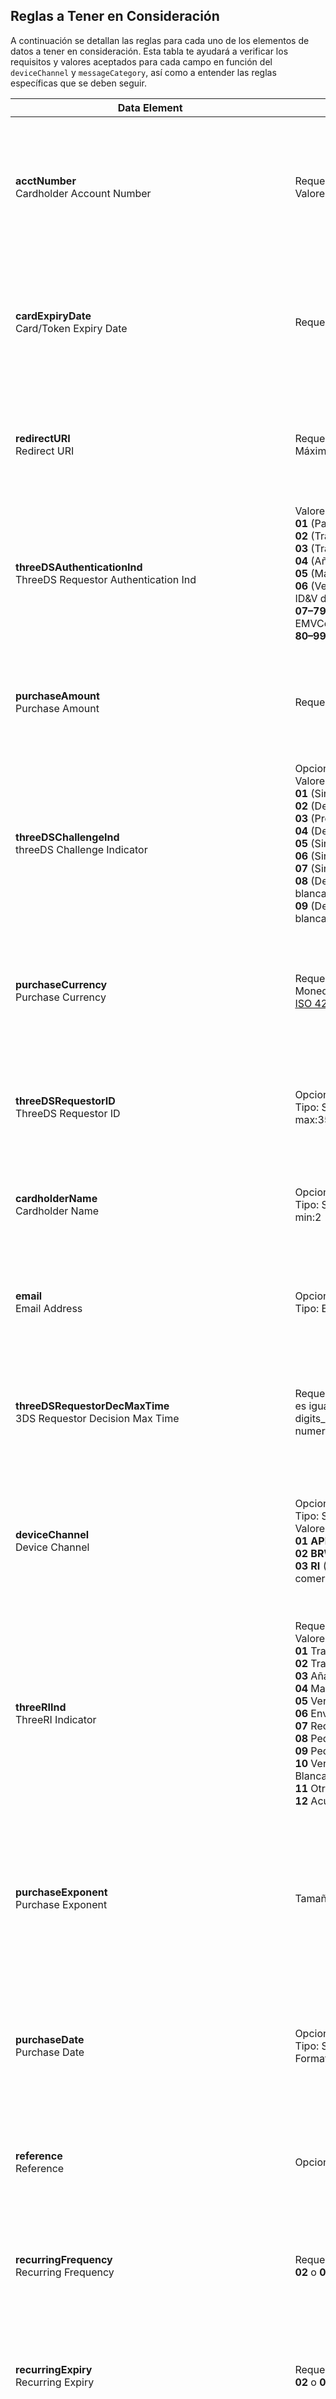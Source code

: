 
## Reglas a Tener en Consideración

A continuación se detallan las reglas para cada uno de los elementos de datos a tener en consideración.
Esta tabla te ayudará a verificar los requisitos y valores aceptados para cada campo en función del `deviceChannel` y `messageCategory`, así como a entender las reglas específicas que se deben seguir.

| **Data Element**                                                                                                                                        | **Conditional**                                                                                                                                                                                                                                                                                                                                                                                                                                                                                                                                                                                                                                                               | **Contextualización**                                                                                                                                                                                                                                                                                                                                                                 | **Values**                                                                                                                                                                                                                                                                                                                                                                                                                    |
|---------------------------------------------------------------------------------------------------------------------------------------------------------|-------------------------------------------------------------------------------------------------------------------------------------------------------------------------------------------------------------------------------------------------------------------------------------------------------------------------------------------------------------------------------------------------------------------------------------------------------------------------------------------------------------------------------------------------------------------------------------------------------------------------------------------------------------------------------|---------------------------------------------------------------------------------------------------------------------------------------------------------------------------------------------------------------------------------------------------------------------------------------------------------------------------------------------------------------------------------------|-------------------------------------------------------------------------------------------------------------------------------------------------------------------------------------------------------------------------------------------------------------------------------------------------------------------------------------------------------------------------------------------------------------------------------|
| **acctNumber**                                                                   <br/> Cardholder Account Number                                        | Requerido<br/> Valores aceptados: [ISO 7812](https://es.wikipedia.org/wiki/ISO/IEC_7812)                                                                                                                                                                                                                                                                                                                                                                                                                                                                                                                                                                                      | Número de cuenta del titular de la tarjeta.<br/> **Device Channel:** BRW, RI, APP<br/> **Message Category:** PA, NPA  <br/> Mas detalle en: [Tarjetas de prueba](/three-d-s-server/test-cards) <br/> [Algoritmo de Luhn](https://es.wikipedia.org/wiki/Algoritmo_de_Luhn)                                                                                                             | **5180300000000005**                                                                                                                                                                                                                                                                                                                                                                                                          |
| **cardExpiryDate**                                                               <br/> Card/Token Expiry Date                                           | Requerido                                                                                                                                                                                                                                                                                                                                                                                                                                                                                                                                                                                                                                                                     | Fecha de expiración de la tarjeta o token en formato **ym** (año, mes).<br/> **Device Channel:** BRW, RI, APP<br/> **Message Category:** PA, NPA                                                                                                                                                                                                                                      | **2407** (Julio de 2024)                                                                                                                                                                                                                                                                                                                                                                                                      |
| **redirectURI**                                                                  <br/> Redirect URI                                                     | Requerido.<br/> Máximo 255 caracteres                                                                                                                                                                                                                                                                                                                                                                                                                                                                                                                                                                                                                                         | URI a la que se redirigirá después de un proceso exitoso.<br/> **Device Channel:** BRW, RI, APP<br/> **Message Category:** PA, NPA                                                                                                                                                                                                                                                    | **https://example.com/redirect**                                                                                                                                                                                                                                                                                                                                                                                              |
| **threeDSAuthenticationInd**                                                     <br/> ThreeDS Requestor Authentication Ind                             | Valores aceptados: <br/> **01** (Pago) <br/>**02** (Transacción recurrente) <br/>**03** (Transacción a plazos)<br/>**04** (Añadir tarjeta)<br/>**05** (Mantener tarjeta) <br/> **06** (Verificación del titular como parte del ID&V del token EMV)<br/>**07–79** (Reservado para uso futuro de EMVCo)<br/>**80–99** (Reservado para uso de DS)                                                                                                                                                                                                                                                                                                                                | Indicador de autenticación solicitado por el 3DS.<br/> **Device Channel:** BRW, APP<br/> **Message Category:** PA, NPA                                                                                                                                                                                                                                                                | **01**                                                                                                                                                                                                                                                                                                                                                                                                                        |
| **purchaseAmount**                                                               <br/> Purchase Amount                                                  | Requerido con **purchaseCurrency**                                                                                                                                                                                                                                                                                                                                                                                                                                                                                                                                                                                                                                            | Monto de la compra en la moneda especificada.<br/> **Device Channel:** BRW, RI, APP<br/> **Message Category:** PA, NPA                                                                                                                                                                                                                                                                | **100.00**                                                                                                                                                                                                                                                                                                                                                                                                                    |
| **threeDSChallengeInd**                                                          <br/> threeDS Challenge Indicator                                      | Opcional<br/> Valores aceptados: <br/> **01** (Sin desafío) <br/> **02** (Desafío condicional) <br/> **03** (Preferencia de desafío) <br/> **04** (Desafío mandatado) <br/> **05** (Sin desafío, análisis ya realizado) <br/> **06** (Sin desafío, autenticación ya realizada) <br/> **07** (Sin desafío, exención de lista blanca) <br/> **08** (Desafío solicitado, exención de lista blanca) <br/> **09** (Desafío solicitado, solicitud de lista blanca)                                                                                                                                                                                                                  | Indicador de desafío solicitado por el 3DS.<br/> **Device Channel:** APP<br/> **Message Category:** PA, NPA                                                                                                                                                                                                                                                                           | **01**                                                                                                                                                                                                                                                                                                                                                                                                                        |
| **purchaseCurrency**                                                             <br/> Purchase Currency                                                | Requerido con **purchaseAmount**. <br/> Moneda existente en el sistema <br/> [ISO 4217](https://es.wikipedia.org/wiki/ISO_4217)                                                                                                                                                                                                                                                                                                                                                                                                                                                                                                                                               | Moneda en la que se realizará la compra, en formato alfabético de tres letras.<br/> **Device Channel:** BRW, RI, APP<br/> **Message Category:** PA, NPA                                                                                                                                                                                                                               | **USD** (Dólar estadounidense)                                                                                                                                                                                                                                                                                                                                                                                                |
| **threeDSRequestorID**                                                           <br/> ThreeDS Requestor ID                                             | Opcional<br/> Tipo: String<br/> max:35                                                                                                                                                                                                                                                                                                                                                                                                                                                                                                                                                                                                                                        | Identificador del solicitante del 3DS.<br/> **Device Channel:** BRW, RI, APP<br/> **Message Category:** PA, NPA                                                                                                                                                                                                                                                                       | **3DSRequestor12345**                                                                                                                                                                                                                                                                                                                                                                                                         |
| **cardholderName**                                                               <br/> Cardholder Name                                                  | Opcional<br/> Tipo: String<br/> min:2                                                                                                                                                                                                                                                                                                                                                                                                                                                                                                                                                                                                                                         | Nombre del titular de la tarjeta.<br/> **Device Channel:** BRW, RI, APP<br/> **Message Category:** PA, NPA                                                                                                                                                                                                                                                                            | **John Doe**                                                                                                                                                                                                                                                                                                                                                                                                                  |
| **email**                                                                        <br/> Email Address                                                    | Opcional<br/> Tipo: Email                                                                                                                                                                                                                                                                                                                                                                                                                                                                                                                                                                                                                                                     | Dirección de correo electrónico del titular.<br/> **Device Channel:** BRW, RI, APP<br/> **Message Category:** PA, NPA                                                                                                                                                                                                                                                                 | **johndoe@example.com**                                                                                                                                                                                                                                                                                                                                                                                                       |
| **threeDSRequestorDecMaxTime**                                                   <br/> 3DS Requestor Decision Max Time                                  | Requerido si threeDSRequestorDecReqInd es igual **Y**<br/> digits_between:1,5<br/> numeric between:1,10080                                                                                                                                                                                                                                                                                                                                                                                                                                                                                                                                                                    | Tiempo máximo para la decisión del solicitante del 3DS en minutos.<br/> **Device Channel:** BRW, RI, APP<br/> **Message Category:** PA, NPA                                                                                                                                                                                                                                           | **1440** (1 día)                                                                                                                                                                                                                                                                                                                                                                                                              |
| **deviceChannel**                                                                <br/> Device Channel                                                   | Opcional<br/> Tipo: String <br/> Valores aceptados:<br/>  **01 APP** (Aplicación móvil) <br/> **02 BRW** (Navegador) <br/>  **03 RI** (Autenticación iniciada por el comerciante)                                                                                                                                                                                                                                                                                                                                                                                                                                                                                             | Canal a través del cual se realiza la transacción. Puede ser un canal web, móvil, etc. <br/> **Device Channel:** BRW, RI, APP<br/> **Message Category:** PA, NPA                                                                                                                                                                                                                      | **03**                                                                                                                                                                                                                                                                                                                                                                                                                        |
| **threeRIInd**                                                                   <br/> ThreeRI Indicator                                                | Requerido si **deviceChannel** es 03 <br/>  Valores aceptados:<br/>**01** Transacción Recurrente <br/>**02** Transacción a Plazos <br/>**03** Añadir Tarjeta <br/>**04** Mantener Información de la Tarjeta <br/>**05** Verificación de Cuenta <br/>**06** Envío Parcial o Retrasado <br/>**07** Recarga <br/>**08** Pedido por Correo <br/>**09** Pedido por Teléfono <br/>**10** Verificación de Estado en la Lista Blanca <br/>**11** Otro Pago <br/>**12** Acuerdo de Facturación                                                                                                                                                                                         | Indica el tipo de **3RI** pedido. Este elemento de datos proporciona adicional información al ACS para determinar lo mejor enfoque para entregar un Solicitud 3RI.. <br/> **Device Channel:** RI<br/> **Message Category:** PA, NPA                                                                                                                                                   | **02**                                                                                                                                                                                                                                                                                                                                                                                                                        |
| **purchaseExponent**                                                             <br/> Purchase Exponent                                                | Tamaño 1                                                                                                                                                                                                                                                                                                                                                                                                                                                                                                                                                                                                                                                                      | Exponente asociado con el monto de la compra, utilizado para manejar la escala en la representación decimal.  <br/> **Device Channel:** APP<br/> **Message Category:** PA, NPA                                                                                                                                                                                                        | **0** (Sin exponente)                                                                                                                                                                                                                                                                                                                                                                                                         |
| **purchaseDate**                                                                 <br/> Purchase Date                                                    | Opcional <br/> Tipo: String<br/> Formato de la fecha y hora **YmdHis**                                                                                                                                                                                                                                                                                                                                                                                                                                                                                                                                                                                                        | Fecha y hora en la que se realiza la compra, en formato específico.    <br/> **Device Channel:** BRW, RI, APP<br/> **Message Category:** PA, NPA                                                                                                                                                                                                                                      | **20240808T153000** (8 de agosto de 2024, 15:30:00)                                                                                                                                                                                                                                                                                                                                                                           |
| **reference**                                                                    <br/> Reference                                                        | Opcional                                                                                                                                                                                                                                                                                                                                                                                                                                                                                                                                                                                                                                                                      | Referencia del proceso o transacción.<br/> **Device Channel:** BRW, RI, APP<br/> **Message Category:** PA, NPA                                                                                                                                                                                                                                                                        | **REF123456789**                                                                                                                                                                                                                                                                                                                                                                                                              |
| **recurringFrequency**                                                           <br/> Recurring Frequency                                              | Requerido si **threeDSAuthenticationInd** es **02** o **03**                                                                                                                                                                                                                                                                                                                                                                                                                                                                                                                                                                                                                  | Frecuencia de pagos recurrentes en días.<br/> **Device Channel:** BRW, RI, APP<br/> **Message Category:** PA, NPA                                                                                                                                                                                                                                                                     | **30** (Cada 30 días)                                                                                                                                                                                                                                                                                                                                                                                                         |
| **recurringExpiry**                                                              <br/> Recurring Expiry                                                 | Requerido si **threeDSAuthenticationInd** es **02** o **03** y existe **recurringFrequency**                                                                                                                                                                                                                                                                                                                                                                                                                                                                                                                                                                                  | Fecha de expiración de la recurrencia en formato `Ymd`.<br/> **Device Channel:** BRW, RI, APP<br/> **Message Category:** PA, NPA                                                                                                                                                                                                                                                      | **20231231** (31 de diciembre de 2023)                                                                                                                                                                                                                                                                                                                                                                                        |
| **purchaseInstalData**                                                           <br/> Purchase Installment Data                                        | Requerido si **threeDSAuthenticationInd** es **03**                                                                                                                                                                                                                                                                                                                                                                                                                                                                                                                                                                                                                           | Datos de instalación de la compra.<br/> **Device Channel:** BRW, RI, APP<br/> **Message Category:** PA, NPA                                                                                                                                                                                                                                                                           | **12**                                                                                                                                                                                                                                                                                                                                                                                                                        |
| **billAddrCity**                                                                 <br/> Billing Address City                                             | Opcional                                                                                                                                                                                                                                                                                                                                                                                                                                                                                                                                                                                                                                                                      | Ciudad de la dirección de facturación.<br/> **Device Channel:** BRW, RI, APP<br/> **Message Category:** PA, NPA                                                                                                                                                                                                                                                                       | **New York**                                                                                                                                                                                                                                                                                                                                                                                                                  |
| **billAddrCountry**                                                              <br/> Billing Address Country                                          | Opcional<br/> [ISO 3166-1](https://es.wikipedia.org/wiki/ISO_3166-1)                                                                                                                                                                                                                                                                                                                                                                                                                                                                                                                                                                                                          | País de la dirección de facturación en formato alfa-3.<br/> **Device Channel:** BRW, RI, APP<br/> **Message Category:** PA, NPA                                                                                                                                                                                                                                                       | **USA** (Estados Unidos)                                                                                                                                                                                                                                                                                                                                                                                                      |
| **billAddrLine1**                                                                <br/> Billing Address Line 1                                           | Opcional                                                                                                                                                                                                                                                                                                                                                                                                                                                                                                                                                                                                                                                                      | Línea 1 de la dirección de facturación.<br/> **Device Channel:** BRW, RI, APP<br/> **Message Category:** PA, NPA                                                                                                                                                                                                                                                                      | **123 Main St**                                                                                                                                                                                                                                                                                                                                                                                                               |
| **billAddrLine2**                                                                <br/> Billing Address Line 2                                           | Opcional                                                                                                                                                                                                                                                                                                                                                                                                                                                                                                                                                                                                                                                                      | Línea 2 de la dirección de facturación.<br/> **Device Channel:** BRW, RI, APP<br/> **Message Category:** PA, NPA                                                                                                                                                                                                                                                                      | **Apt 4B**                                                                                                                                                                                                                                                                                                                                                                                                                    |
| **billAddrLine3**                                                                <br/> Billing Address Line 3                                           | Opcional                                                                                                                                                                                                                                                                                                                                                                                                                                                                                                                                                                                                                                                                      | Línea 3 de la dirección de facturación.<br/> **Device Channel:** BRW, RI, APP<br/> **Message Category:** PA, NPA                                                                                                                                                                                                                                                                      | ``                                                                                                                                                                                                                                                                                                                                                                                                                            |
| **billAddrPostCode**                                                             <br/> Billing Address Post Code                                        | Opcional                                                                                                                                                                                                                                                                                                                                                                                                                                                                                                                                                                                                                                                                      | Código postal de la dirección de facturación.<br/> **Device Channel:** BRW, RI, APP<br/> **Message Category:** PA, NPA                                                                                                                                                                                                                                                                | **10001**                                                                                                                                                                                                                                                                                                                                                                                                                     |
| **billAddrState**                                                                <br/> Billing Address State                                            | Opcional<br/> [ISO 3166-2](https://es.wikipedia.org/wiki/ISO_3166-2)                                                                                                                                                                                                                                                                                                                                                                                                                                                                                                                                                                                                          | Estado de la dirección de facturación.<br/> **Device Channel:** BRW, RI, APP<br/> **Message Category:** PA, NPA                                                                                                                                                                                                                                                                       | **NY** (Nueva York)                                                                                                                                                                                                                                                                                                                                                                                                           |
| **shipAddrCity**                                                                 <br/> Shipping Address City                                            | Opcional                                                                                                                                                                                                                                                                                                                                                                                                                                                                                                                                                                                                                                                                      | Ciudad de la dirección de envío.<br/> **Device Channel:** BRW, RI, APP<br/> **Message Category:** PA, NPA                                                                                                                                                                                                                                                                             | **New York**                                                                                                                                                                                                                                                                                                                                                                                                                  |
| **shipAddrCountry**                                                              <br/> Shipping Address Country                                         | Opcional<br/> [ISO 3166-1](https://es.wikipedia.org/wiki/ISO_3166-1)                                                                                                                                                                                                                                                                                                                                                                                                                                                                                                                                                                                                          | País de la dirección de envío en formato alfa-3.<br/> **Device Channel:** BRW, RI, APP<br/> **Message Category:** PA, NPA                                                                                                                                                                                                                                                             | **USA** (Estados Unidos)                                                                                                                                                                                                                                                                                                                                                                                                      |
| **shipAddrLine1**                                                                <br/> Shipping Address Line 1                                          | Opcional                                                                                                                                                                                                                                                                                                                                                                                                                                                                                                                                                                                                                                                                      | Línea 1 de la dirección de envío.<br/> **Device Channel:** BRW, RI, APP<br/> **Message Category:** PA, NPA                                                                                                                                                                                                                                                                            | **123 Main St**                                                                                                                                                                                                                                                                                                                                                                                                               |
| **shipAddrLine2**                                                                <br/> Shipping Address Line 2                                          | Opcional                                                                                                                                                                                                                                                                                                                                                                                                                                                                                                                                                                                                                                                                      | Línea 2 de la dirección de envío.<br/> **Device Channel:** BRW, RI, APP<br/> **Message Category:** PA, NPA                                                                                                                                                                                                                                                                            | **Apt 4B**                                                                                                                                                                                                                                                                                                                                                                                                                    |
| **shipAddrLine3**                                                                <br/> Shipping Address Line 3                                          | Opcional                                                                                                                                                                                                                                                                                                                                                                                                                                                                                                                                                                                                                                                                      | Línea 3 de la dirección de envío.<br/> **Device Channel:** BRW, RI, APP<br/> **Message Category:** PA, NPA                                                                                                                                                                                                                                                                            | ``                                                                                                                                                                                                                                                                                                                                                                                                                            |
| **shipAddrPostCode**                                                             <br/> Shipping Address Post Code                                       | Opcional                                                                                                                                                                                                                                                                                                                                                                                                                                                                                                                                                                                                                                                                      | Código postal de la dirección de envío.<br/> **Device Channel:** BRW, RI, APP<br/> **Message Category:** PA, NPA                                                                                                                                                                                                                                                                      | **10001**                                                                                                                                                                                                                                                                                                                                                                                                                     |
| **shipAddrState**                                                                <br/> Shipping Address State                                           | Opcional<br/> [ISO 3166-2](https://es.wikipedia.org/wiki/ISO_3166-2)                                                                                                                                                                                                                                                                                                                                                                                                                                                                                                                                                                                                          | Estado de la dirección de envío.<br/>**Device Channel:** BRW, RI, APP<br/> **Message Category:** PA, NPA                                                                                                                                                                                                                                                                              | **NY** (Nueva York)                                                                                                                                                                                                                                                                                                                                                                                                           |
| **threeDSAuthenticationInfo**                                                    <br/> 3DS Authentication Info                                          | Opcional<br/> Array                                                                                                                                                                                                                                                                                                                                                                                                                                                                                                                                                                                                                                                           | Información de autenticación solicitada por el 3DS.<br/> **Device Channel:** BRW, RI, APP<br/> **Message Category:** PA, NPA                                                                                                                                                                                                                                                          | ```json {"threeDSReqAuthMethod": "01","threeDSReqAuthTimestamp": "20240808T153000","threeDSReqAuthData": "data123"}```                                                                                                                                                                                                                                                                                                        |
| **threeDSAuthenticationInfo.threeDSReqAuthMethod**                               <br/> 3DS Request Authentication Method                                | Requerido<br/> Valores aceptados: <br/> **01** (Verificado) <br/> **02** (Fallido) <br/> **03** (No realizado)  <br/> **04–79** (Reservado para uso futuro EMVCo)<br/> **80–99** (Reservado para uso DS)                                                                                                                                                                                                                                                                                                                                                                                                                                                                      | Método de autenticación solicitado por 3DS.<br/> **Device Channel:** BRW, RI, APP<br/> **Message Category:** PA, NPA                                                                                                                                                                                                                                                                  | **01**                                                                                                                                                                                                                                                                                                                                                                                                                        |
| **threeDSAuthenticationInfo.threeDSReqAuthTimestamp**                            <br/> 3DS Request Authentication Timestamp                             | Requerido<br/> Formato de fecha y hora: **YmdHi**                                                                                                                                                                                                                                                                                                                                                                                                                                                                                                                                                                                                                             | Marca de tiempo para la autenticación solicitada por 3DS.<br/> **Device Channel:** BRW, RI, APP<br/> **Message Category:** PA, NPA                                                                                                                                                                                                                                                    | **20240808T153000** (8 de agosto de 2024, 15:30)                                                                                                                                                                                                                                                                                                                                                                              |
| **threeDSAuthenticationInfo.threeDSReqAuthData**                                 <br/> 3DS Request Authentication Data                                  | Opcional<br/> Tipo: String<br/> Máximo 20000 caracteres                                                                                                                                                                                                                                                                                                                                                                                                                                                                                                                                                                                                                       | Datos para la autenticación solicitada por 3DS.<br/> **Device Channel:** BRW, RI, APP<br/> **Message Category:** PA, NPA                                                                                                                                                                                                                                                              | **data123**                                                                                                                                                                                                                                                                                                                                                                                                                   |
| **acctInfo**                                                                     <br/> Account Information                                              | Opcional<br/> Array                                                                                                                                                                                                                                                                                                                                                                                                                                                                                                                                                                                                                                                           | Información adicional de la cuenta.<br/> **Device Channel:** BRW, RI, APP<br/> **Message Category:** PA, NPA                                                                                                                                                                                                                                                                          | ```json { "chAccAgeInd": "01", "chAccChange": "20240808", "chAccChangeInd": "01", "chAccDate": "20240101", "chAccPwChange": "20240808", "chAccPwChangeInd": "02", "nbPurchaseAccount": "10", "provisionAttemptsDay": "5", "txnActivityDay": "15", "txnActivityYear": "100", "paymentAccAge": "20230808", "paymentAccInd": "01", "shipAddressUsage": "20240808", "shipNameIndicator": "02", "suspiciousAccActivity": "01" }``` |
| **acctInfo.chAccAgeInd**                                                         <br/> Account Age Indicator                                            | Opcional<br/> Valores aceptados: **01** (No existe cuenta) <br/> **02** (Creada durante la transacción) <br/> **03** (Menos de 30 días) <br/> **04** (Entre 30 y 60 días) <br/> **05** (Más de 60 días)                                                                                                                                                                                                                                                                                                                                                                                                                                                                       | Indicador de la antigüedad de la cuenta.<br/> **Device Channel:** BRW, RI, APP<br/> **Message Category:** PA, NPA                                                                                                                                                                                                                                                                     | **01**                                                                                                                                                                                                                                                                                                                                                                                                                        |
| **acctInfo.chAccChange**                                                         <br/> Account Change Date                                              | Opcional<br/> Formato de fecha: **Ymd**                                                                                                                                                                                                                                                                                                                                                                                                                                                                                                                                                                                                                                       | Fecha de cambio en la cuenta.<br/> **Device Channel:** BRW, RI, APP<br/> **Message Category:** PA, NPA                                                                                                                                                                                                                                                                                | **20230701** (1 de julio de 2023)                                                                                                                                                                                                                                                                                                                                                                                             |
| **acctInfo.chAccChangeInd**                                                      <br/> Account Change Indicator                                         | Opcional<br/> Valores aceptados: <br/> **01** (No hay cambio) <br/> **02** (Cambio menor) <br/> **03** (Cambio significativo) <br/> **04** (Cambio importante)                                                                                                                                                                                                                                                                                                                                                                                                                                                                                                                | Indicador del cambio en la cuenta.<br/> **Device Channel:** BRW, RI, APP<br/> **Message Category:** PA, NPA                                                                                                                                                                                                                                                                           | **01**                                                                                                                                                                                                                                                                                                                                                                                                                        |
| **acctInfo.chAccDate**                                                           <br/> Account Creation Date                                            | Opcional<br/> Formato de fecha: **Ymd**                                                                                                                                                                                                                                                                                                                                                                                                                                                                                                                                                                                                                                       | Fecha en que se creó la cuenta.<br/> **Device Channel:** BRW, RI, APP<br/> **Message Category:** PA, NPA                                                                                                                                                                                                                                                                              | **20220101** (1 de enero de 2022)                                                                                                                                                                                                                                                                                                                                                                                             |
| **acctInfo.chAccPwChange**                                                       <br/> Account Password Change Date                                     | Opcional<br/> Formato de fecha: **Ymd**                                                                                                                                                                                                                                                                                                                                                                                                                                                                                                                                                                                                                                       | Fecha en que se cambió la contraseña de la cuenta.<br/> **Device Channel:** BRW, RI, APP<br/> **Message Category:** PA, NPA                                                                                                                                                                                                                                                           | **20230801** (1 de agosto de 2023)                                                                                                                                                                                                                                                                                                                                                                                            |
| **acctInfo.chAccPwChangeInd**                                                    <br/> Account Password Change Indicator                                | Opcional<br/> Valores aceptados: <br/> **01** (No cambio) <br/> **02** (Cambio durante la transacción) <br/> **03** (Menos de 30 días) <br/> **04** (Entre 30 y 60 días) <br/> **05** (Más de 60 días)                                                                                                                                                                                                                                                                                                                                                                                                                                                                        | Indicador de cambio en la contraseña de la cuenta.<br/> **Device Channel:** BRW, RI, APP<br/> **Message Category:** PA, NPA                                                                                                                                                                                                                                                           | **01**                                                                                                                                                                                                                                                                                                                                                                                                                        |
| **acctInfo.nbPurchaseAccount**                                                   <br/> Number of Purchases                                              | Opcional<br/> Numérico<br/> Dígitos entre 1 y 4                                                                                                                                                                                                                                                                                                                                                                                                                                                                                                                                                                                                                               | Número de compras realizadas en la cuenta.<br/> **Device Channel:** BRW, RI, APP<br/> **Message Category:** PA, NPA                                                                                                                                                                                                                                                                   | **5**                                                                                                                                                                                                                                                                                                                                                                                                                         |
| **acctInfo.provisionAttemptsDay**                                                <br/> Provision Attempts per Day                                       | Opcional<br/> Numérico<br/> Dígitos entre 1 y 3                                                                                                                                                                                                                                                                                                                                                                                                                                                                                                                                                                                                                               | Número de intentos de provisión por día.<br/> **Device Channel:** BRW, RI, APP<br/> **Message Category:** PA, NPA                                                                                                                                                                                                                                                                     | **1**                                                                                                                                                                                                                                                                                                                                                                                                                         |
| **acctInfo.txnActivityDay**                                                      <br/> Transaction Activity per Day                                     | Opcional<br/> Dígitos entre 1 y 3                                                                                                                                                                                                                                                                                                                                                                                                                                                                                                                                                                                                                                             | Actividad de transacciones por día.<br/> **Device Channel:** BRW, RI, APP<br/> **Message Category:** PA, NPA                                                                                                                                                                                                                                                                          | **2**                                                                                                                                                                                                                                                                                                                                                                                                                         |
| **acctInfo.txnActivityYear**                                                     <br/> Transaction Activity per Year                                    | Opcional<br/> Dígitos entre 1 y 3                                                                                                                                                                                                                                                                                                                                                                                                                                                                                                                                                                                                                                             | Actividad de transacciones por año.<br/> **Device Channel:** BRW, RI, APP<br/> **Message Category:** PA, NPA                                                                                                                                                                                                                                                                          | **10**                                                                                                                                                                                                                                                                                                                                                                                                                        |
| **acctInfo.paymentAccAge**                                                       <br/> Payment Account Age                                              | Opcional<br/> Formato de fecha: **Ymd**                                                                                                                                                                                                                                                                                                                                                                                                                                                                                                                                                                                                                                       | Edad de la cuenta de pago.<br/> **Device Channel:** BRW, RI, APP<br/> **Message Category:** PA, NPA                                                                                                                                                                                                                                                                                   | **20200801** (1 de agosto de 2020)                                                                                                                                                                                                                                                                                                                                                                                            |
| **acctInfo.paymentAccInd**                                                       <br/> Payment Account Indicator                                        | Opcional<br/> Valores aceptados: <br/> **01** (No cuenta) <br/> **02** (Creada durante la transacción) <br/> **03** (Menos de 30 días) <br/> **04** (Entre 30 y 60 días) <br/> **05** (Más de 60 días)                                                                                                                                                                                                                                                                                                                                                                                                                                                                        | Indicador de la antigüedad de la cuenta de pago.<br/> **Device Channel:** BRW, RI, APP<br/> **Message Category:** PA, NPA                                                                                                                                                                                                                                                             | **01**                                                                                                                                                                                                                                                                                                                                                                                                                        |
| **acctInfo.shipAddressUsage**                                                    <br/> Shipping Address Usage                                           | Opcional<br/> Formato de fecha: **Ymd**                                                                                                                                                                                                                                                                                                                                                                                                                                                                                                                                                                                                                                       | Fecha en la que se usa la dirección de envío.<br/> **Device Channel:** BRW, RI, APP<br/> **Message Category:** PA, NPA                                                                                                                                                                                                                                                                | **20230801** (1 de agosto de 2023)                                                                                                                                                                                                                                                                                                                                                                                            |
| **acctInfo.shipNameIndicator**                                                   <br/> Shipping Name Indicator                                          | Opcional<br/> Valores aceptados: <br/> **01** (Nombre de cuenta idéntico al nombre de envío) <br/> **02** (Nombre de cuenta diferente al nombre de envío)                                                                                                                                                                                                                                                                                                                                                                                                                                                                                                                     | Indicador del nombre de envío.<br/> **Device Channel:** BRW, RI, APP<br/> **Message Category:** PA, NPA                                                                                                                                                                                                                                                                               | **01**                                                                                                                                                                                                                                                                                                                                                                                                                        |
| **acctInfo.suspiciousAccActivity**                                               <br/> Suspicious Account Activity                                      | Opcional<br/> Valores aceptados: <br/> **01** (No se observó actividad sospechosa) <br/> **02** (Actividad sospechosa observada)                                                                                                                                                                                                                                                                                                                                                                                                                                                                                                                                              | Indicador de actividad sospechosa en la cuenta.<br/> **Device Channel:** BRW, RI, APP<br/> **Message Category:** PA, NPA                                                                                                                                                                                                                                                              | **01**                                                                                                                                                                                                                                                                                                                                                                                                                        |
| **browserLanguage**                                                              <br/> Browser Language                                                 | Opcional<br/> Tipo: String<br/>max:8<br/>Formatos aceptados:<br/> [ISO 639-1](https://es.wikipedia.org/wiki/ISO_639-1)                                                                                                                                                                                                                                                                                                                                                                                                                                                                                                                                                        | El parámetro browserLanguage se usa para enviar el idioma de preferencia. Si el idioma enviado no es compatible con ACS o MPI, se mostrará el idioma configurado en el navegador. Si el idioma del navegador no es compatible con ACS o MPI, se mostrará el idioma configurado por defecto en cada aplicación (en). <br/> **Device Channel:** BRW <br/> **Message Category:** PA, NPA | es                                                                                                                                                                                                                                                                                                                                                                                                                            |
| **homePhone**                                                                    <br/> Cardholder Home Phone Number                                     | Requerido si se proporciona el número de teléfono.<br/> Array  <br/> [ITU-E.164](https://www.itu.int/rec/dologin_pub.asp?lang=e&id=T-REC-E.164-201011-I!!PDF-S&type=items)                                                                                                                                                                                                                                                                                                                                                                                                                                                                                                    | Número de teléfono de hogar.<br/> **Device Channel:** BRW, RI, APP<br/> **Message Category:** PA, NPA                                                                                                                                                                                                                                                                                 | ```json {"cc": "01","subscriber": "20240808T153000"}```                                                                                                                                                                                                                                                                                                                                                                       |
| **homePhone.cc**                                                                 <br/>                                                                  | Requerido con **homePhone** <br/> digits_between:1,3                                                                                                                                                                                                                                                                                                                                                                                                                                                                                                                                                                                                                          | Código de país para el número de teléfono de hogar.  <br/> **Device Channel:** BRW, RI, APP<br/> **Message Category:** PA, NPA                                                                                                                                                                                                                                                        | **01**                                                                                                                                                                                                                                                                                                                                                                                                                        |
| **homePhone.subscriber**                                                         <br/>                                                                  | Requerido con **homePhone** <br/> digits_between:1,15                                                                                                                                                                                                                                                                                                                                                                                                                                                                                                                                                                                                                         | Número de suscriptor para el número de teléfono de hogar. <br/>  **Device Channel:** BRW, RI, APP<br/> **Message Category:** PA, NPA                                                                                                                                                                                                                                                  | **1234567899**                                                                                                                                                                                                                                                                                                                                                                                                                |
| **mobilePhone**                                                                  <br/> Cardholder Mobile Phone Number                                   | Requerido si se proporciona el número de teléfono móvil.<br/> Array   <br/> [ITU-E.164](https://www.itu.int/rec/dologin_pub.asp?lang=e&id=T-REC-E.164-201011-I!!PDF-S&type=items)                                                                                                                                                                                                                                                                                                                                                                                                                                                                                             | Número de teléfono móvil.<br/> **Device Channel:** BRW, RI, APP<br/> **Message Category:** PA, NPA                                                                                                                                                                                                                                                                                    | ```json {"cc": "01","subscriber": "20240808T153000"}```                                                                                                                                                                                                                                                                                                                                                                       |
| **mobilePhone.cc**                                                               <br/>                                                                  | Requerido con **mobilePhone** <br/> digits_between:1,3                                                                                                                                                                                                                                                                                                                                                                                                                                                                                                                                                                                                                        | Código de país para el número de teléfono móvil.    <br/>**Device Channel:** BRW, RI, APP<br/> **Message Category:** PA, NPA                                                                                                                                                                                                                                                          | **57**                                                                                                                                                                                                                                                                                                                                                                                                                        |
| **mobilePhone.subscriber**                                                       <br/>                                                                  | Requerido con **mobilePhone** <br/> digits_between:1,15                                                                                                                                                                                                                                                                                                                                                                                                                                                                                                                                                                                                                       | Número de suscriptor para el número de teléfono móvil. <br/> **Device Channel:** BRW, RI, APP<br/> **Message Category:** PA, NPA                                                                                                                                                                                                                                                      | **3026015836**                                                                                                                                                                                                                                                                                                                                                                                                                |
| **workPhone**                                                                    <br/>  Cardholder Work Phone Number                                    | Requerido si se proporciona el número de teléfono de trabajo.<br/> Array   <br/> [ITU-E.164](https://www.itu.int/rec/dologin_pub.asp?lang=e&id=T-REC-E.164-201011-I!!PDF-S&type=items)                                                                                                                                                                                                                                                                                                                                                                                                                                                                                        | Número de teléfono de trabajo.<br/> **Device Channel:** BRW, RI, APP<br/> **Message Category:** PA, NPA                                                                                                                                                                                                                                                                               | ```json {"cc": "01","subscriber": "20240808T153000"}```                                                                                                                                                                                                                                                                                                                                                                       |
| **workPhone.cc**                                                                 <br/>                                                                  | Requerido con **workPhone** <br/> digits_between:1,3                                                                                                                                                                                                                                                                                                                                                                                                                                                                                                                                                                                                                          | Código de país para el número de teléfono de trabajo.  <br/> **Device Channel:** BRW, RI, APP<br/> **Message Category:** PA, NPA                                                                                                                                                                                                                                                      | **1**                                                                                                                                                                                                                                                                                                                                                                                                                         |
| **workPhone.subscriber**                                                         <br/>                                                                  | Requerido con **workPhone** <br/> digits_between:1,15                                                                                                                                                                                                                                                                                                                                                                                                                                                                                                                                                                                                                         | Número de suscriptor para el número de teléfono de trabajo.  <br/> **Device Channel:** BRW, RI, APP<br/> **Message Category:** PA, NPA                                                                                                                                                                                                                                                | **1234567899**                                                                                                                                                                                                                                                                                                                                                                                                                |
| **merchantRiskIndicator**                                                        <br/>                                                                  | Opcional<br/> Tipo: Array                                                                                                                                                                                                                                                                                                                                                                                                                                                                                                                                                                                                                                                     | Indicador de riesgo del comerciante. Incluye varios sub-elementos relacionados con el riesgo de la transacción.  <br/> **Device Channel:** BRW, RI, APP<br/> **Message Category:** PA, NPA                                                                                                                                                                                            |                                                                                                                                                                                                                                                                                                                                                                                                                               |
| **merchantRiskIndicator.deliveryEmailAddress**                                   <br/> Delivery Email Address                                           | Opcional<br/> Tipo: Email <br/> Longitud máxima: 254 caracteres                                                                                                                                                                                                                                                                                                                                                                                                                                                                                                                                                                                                               | Dirección de correo electrónico para la entrega.   <br/> **Device Channel:** BRW, RI, APP<br/> **Message Category:** PA, NPA                                                                                                                                                                                                                                                          | **example@example.com**                                                                                                                                                                                                                                                                                                                                                                                                       |
| **merchantRiskIndicator.deliveryTimeframe**                                      <br/> Delivery Timeframe                                               | Opcional<br/> Valores aceptados::<br/> **01:** (Entrega electrónica), <br/>**02:** (Envío el mismo día), <br/>**03:** (Envío al día siguiente), <br/>**04:** (Envío en dos días o más)                                                                                                                                                                                                                                                                                                                                                                                                                                                                                        | Tiempo estimado para la entrega de los bienes. <br/> **Device Channel:** BRW, RI, APP<br/> **Message Category:** PA, NPA                                                                                                                                                                                                                                                              | **01**                                                                                                                                                                                                                                                                                                                                                                                                                        |
| **merchantRiskIndicator.giftCardAmount**                                         <br/> Gift Card Amount                                                 | Opcional<br/> Tipo: String<br/> Longitud máxima: 15 caracteres                                                                                                                                                                                                                                                                                                                                                                                                                                                                                                                                                                                                                | Monto de la tarjeta de regalo.  <br/> **Device Channel:** BRW, RI, APP<br/> **Message Category:** PA, NPA                                                                                                                                                                                                                                                                             | **100.00**                                                                                                                                                                                                                                                                                                                                                                                                                    |
| **merchantRiskIndicator.giftCardCount**                                          <br/> Gift Card Count                                                  | Opcional<br/> Tipo: String<br/> digits_between:1,2                                                                                                                                                                                                                                                                                                                                                                                                                                                                                                                                                                                                                            | Cantidad de tarjetas de regalo. <br/> **Device Channel:** BRW, RI, APP<br/> **Message Category:** PA, NPA                                                                                                                                                                                                                                                                             | **1**                                                                                                                                                                                                                                                                                                                                                                                                                         |
| **merchantRiskIndicator.giftCardCurr**                                           <br/> Gift Card Currency                                               | Opcional<br/> Tipo: String<br/> Longitud máxima: 3 caracteres                                                                                                                                                                                                                                                                                                                                                                                                                                                                                                                                                                                                                 | Moneda de las tarjetas de regalo.   <br/> **Device Channel:** BRW, RI, APP<br/> **Message Category:** PA, NPA                                                                                                                                                                                                                                                                         | **USD**                                                                                                                                                                                                                                                                                                                                                                                                                       |
| **merchantRiskIndicator.preOrderDate**                                           <br/> Pre-Order Date                                                   | Opcional<br/> Formato de fecha: **Ymd**                                                                                                                                                                                                                                                                                                                                                                                                                                                                                                                                                                                                                                       | Fecha del pedido anticipado.  <br/> **Device Channel:** BRW, RI, APP<br/> **Message Category:** PA, NPA                                                                                                                                                                                                                                                                               | **20240808**                                                                                                                                                                                                                                                                                                                                                                                                                  |
| **merchantRiskIndicator.preOrderPurchaseInd**                                    <br/> Pre-Order Purchase Indicator                                     | Opcional<br/> Valores aceptados: <br/>**01:** (Mercancía disponible) <br/> **02:** (Disponibilidad futura)                                                                                                                                                                                                                                                                                                                                                                                                                                                                                                                                                                    | Indicador de compra anticipada.   <br/> **Device Channel:** BRW, RI, APP<br/> **Message Category:** PA, NPA                                                                                                                                                                                                                                                                           | **02**                                                                                                                                                                                                                                                                                                                                                                                                                        |
| **merchantRiskIndicator.preOrderItemsInd**                                       <br/>                                                                  | Opcional<br/> Valores aceptados: <br/>**01:** (Mercancía disponible) <br/> **02:** (Disponibilidad futura)                                                                                                                                                                                                                                                                                                                                                                                                                                                                                                                                                                    | Indicador de artículos anticipados.  <br/> **Device Channel:** BRW, RI, APP<br/> **Message Category:** PA, NPA                                                                                                                                                                                                                                                                        | **01**                                                                                                                                                                                                                                                                                                                                                                                                                        |
| **merchantRiskIndicator.shipIndicator**                                          <br/> Shipping Indicator                                               | Opcional<br/> Valores aceptados: <br/>**01:** (Enviar a la dirección de facturación del titular) <br/>**02:** (Enviar a otra dirección verificada del comerciante) <br/>**03:** (Enviar a una dirección diferente a la del titular) <br/>**04:** (Recoger en tienda / Recoger en una tienda local (la dirección de la tienda debe ser proporcionada en los campos de dirección de envío)) <br/>**05:** (Bienes digitales (incluye servicios en línea, tarjetas de regalo electrónicas y códigos de canje)) <br/>**06:** (Tickets de viaje y eventos, no enviados) <br/>**07:** Otro (por ejemplo, servicios digitales no enviados, suscripciones a medios electrónicos, etc.) | Indicador de envío.  <br/> **Device Channel:** BRW, RI, APP<br/> **Message Category:** PA, NPA                                                                                                                                                                                                                                                                                        | **01**                                                                                                                                                                                                                                                                                                                                                                                                                        |
| **threeDSRequestorDecReqInd**                                                    <br/>                                                                  | Opcional<br/> Tipo: String<br/> Longitud máxima: 1 <br/> Valores aceptados: **Y**, **N**                                                                                                                                                                                                                                                                                                                                                                                                                                                                                                                                                                                      | Indicador de solicitud de decisión del solicitante 3DS.  <br/> **Device Channel:** BRW, RI, APP<br/> **Message Category:** PA, NPA                                                                                                                                                                                                                                                    | **Y**                                                                                                                                                                                                                                                                                                                                                                                                                         |
| **acctID**                                                                       <br/> Cardholder Account Identifier                                    | Condicional<br/> Tipo: String<br/> Longitud máxima: 64 caracteres                                                                                                                                                                                                                                                                                                                                                                                                                                                                                                                                                                                                             | Identificador de cuenta.  <br/> **Device Channel:** BRW, RI, APP<br/> **Message Category:** PA, NPA                                                                                                                                                                                                                                                                                   | **ABC1234567890**                                                                                                                                                                                                                                                                                                                                                                                                             |
| **messageVersion**                                                               <br/> Message Version Number                                           | Opcional<br/> Tipo: String<br/> Valores aceptados <br/>  **2.1.0**   y **2.2.0**                                                                                                                                                                                                                                                                                                                                                                                                                                                                                                                                                                                              | Versión del mensaje. **Device Channel:** BRW, RI, APP<br/> **Message Category:** PA, NPA                                                                                                                                                                                                                                                                                              | **2.1.0**                                                                                                                                                                                                                                                                                                                                                                                                                     |
| **messageCategory**                                                              <br/> Message Category                                                 | Requerido<br/> Valores aceptados <br/> **01** (PA)<br/>**02** (NPA)<br/>**80** (Mastercard Identity Check Insights)<br/>**85** (Mastercard Validation Payment)<br/>**86** (Mastercard Non Validation Payment)                                                                                                                                                                                                                                                                                                                                                                                                                                                                 | Categoría del mensaje.  **Device Channel:** BRW, RI, APP<br/> **Message Category:** PA, NPA                                                                                                                                                                                                                                                                                           | **01**                                                                                                                                                                                                                                                                                                                                                                                                                        |
| **addPriorInformation**                                                          <br/>                                                                  | Opcional<br/> Tipo: String<br/> Longitud máxima: 1<br/> Valores aceptados: <br/> **Y**, **N** <br/> Prohibido cuando **threeDSRequestorPriorAuthenticationInfo**                                                                                                                                                                                                                                                                                                                                                                                                                                                                                                              | Información adicional previa.    **Device Channel:** BRW, RI, APP<br/> **Message Category:** PA, NPA                                                                                                                                                                                                                                                                                  | **Y**                                                                                                                                                                                                                                                                                                                                                                                                                         |
| **threeDSRequestorPriorAuthenticationInfo**                                      <br/> 3DS Requestor Prior Transaction <br/> Authentication Information | Condicional<br/> Tipo: Array  <br/> Prohibico cuando **addPriorInformation**                                                                                                                                                                                                                                                                                                                                                                                                                                                                                                                                                                                                  | Información previa de autenticación del solicitante 3DS. **Device Channel:** BRW, RI, APP<br/> **Message Category:** PA, NPA                                                                                                                                                                                                                                                          |                                                                                                                                                                                                                                                                                                                                                                                                                               |
| **threeDSRequestor<br/>PriorAuthenticationInfo.<br/>threeDSReqPriorAuthMethod**  <br/> 3DS Prior Authentication Method                                  | Opcional<br/> Tipo: String<br/> Valores aceptados:<br/> **FRICTIONLESS_AUTHENTICATION:** Autenticación sin fricciones <br/> **CARDHOLDER_CHALLENGE_OCCURRED:** Se produjo un desafío para el titular de la tarjeta <br/> **AVS_VERIFIED:** Verificación de AVS (Address Verification System) <br/> **OTHER_ISSUER_METHODS:** Otros métodos del emisor  <br/>                                                                                                                                                                                                                                                                                                                  | Método de autenticación previo utilizado por el solicitante del 3DS. Indica el tipo de autenticación previa. <br/>  **Device Channel:** BRW, RI, APP<br/> **Message Category:** PA, NPA                                                                                                                                                                                               | **CARDHOLDER_CHALLENGE_OCCURRED**                                                                                                                                                                                                                                                                                                                                                                                             |
| **threeDSRequestorPriorAuthenticationInfo.<br/>threeDSReqPriorAuthTimestamp**    <br/> 3DS Requestor Prior Transaction <br/> Authentication Timestamp   | Opcional<br/> Tipo: String<br/> Formatos: **YmdHi**, **c**                                                                                                                                                                                                                                                                                                                                                                                                                                                                                                                                                                                                                    | Marca de tiempo de la autenticación previa del solicitante 3DS.  <br/> **Device Channel:** BRW, RI, APP<br/> **Message Category:** PA, NPA                                                                                                                                                                                                                                            | **20240808153000** ó **2024-08-08T15:30:00Z**                                                                                                                                                                                                                                                                                                                                                                                 |
| **threeDSRequestorPriorAuthenticationInfo.<br/>threeDSReqPriorRef**              <br/> 3DS Requestor Prior Transaction <br/> Reference                  | Opcional<br/> Tipo: UUID<br/>                                                                                                                                                                                                                                                                                                                                                                                                                                                                                                                                                                                                                                                 | Referencia de autenticación previa del solicitante 3DS.   <br/> **Device Channel:** BRW, RI, APP<br/> **Message Category:** PA, NPA                                                                                                                                                                                                                                                   | **550e8400-e29b-41d4-a716-446655440000**                                                                                                                                                                                                                                                                                                                                                                                      |
| **threeDSRequestorPriorAuthenticationInfo.<br/>threeDSReqPriorAuthData**         <br/> 3DS Requestor Prior Transaction <br/> Authentication Data        | Opcional<br/> Tipo: String<br/> Longitud máxima: 2048 caracteres                                                                                                                                                                                                                                                                                                                                                                                                                                                                                                                                                                                                              | Datos de autenticación previa del solicitante 3DS.      <br/> **Device Channel:** BRW, RI, APP<br/> **Message Category:** PA, NPA                                                                                                                                                                                                                                                     |                                                                                                                                                                                                                                                                                                                                                                                                                               |
